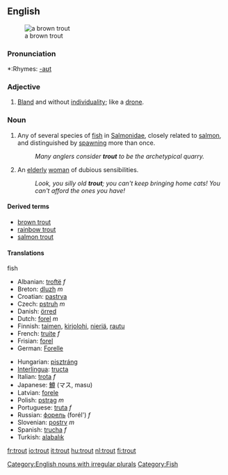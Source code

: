 {{wikipedia}}
==English==
[[Image:Bachforelle Zeichnung.jpg|thumb|a brown trout]]

===Pronunciation===
*:Rhymes: [[Rhymes:English:-aʊt|-aʊt]]

===Adjective===
{{en-adj}}
# [[bland|Bland]] and without [[individuality]]; like a [[drone]].

===Noun===
{{en-noun|pl=trout|pl2=trouts}}
# Any of several species of [[fish]] in [[Salmonidae]], closely related to [[salmon]], and distinguished by [[spawn]]ing more than once.
#:''Many anglers consider '''trout''' to be the archetypical quarry.''
# {{cattag|UK|pejoratives}} An [[elderly]] [[woman]] of dubious sensibilities.
#:''Look, you silly old '''trout'''; you can't keep bringing home cats!  You can't afford the ones you have!''

====Derived terms====
*[[brown trout]]
*[[rainbow trout]]
*[[salmon trout]]

====Translations====
;fish
{{top}}
*Albanian: [[troftë]] ''f''
*Breton: [[dluzh]] ''m''
*Croatian: [[pastrva]]
*Czech: [[pstruh]] ''m''
*Danish: [[örred]]
*Dutch: [[forel]] ''m''
*Finnish: [[taimen]], [[kirjolohi]], [[nieriä]], [[rautu]]
*French: [[truite]] ''f''
*Frisian: [[forel]]
*German: [[Forelle]] {{f}}
{{mid}}
*Hungarian: [[pisztráng]]
*[[Interlingua]]: [[tructa]]
*Italian: [[trota]] ''f''
*Japanese: [[鱒]] (マス, masu)
*Latvian: [[forele]] {{f}}
*Polish: [[pstrąg]] ''m''
*Portuguese: [[truta]] ''f''
*Russian: [[форель]] (forél') ''f''
*Slovenian: [[postrv]] ''m''
*Spanish: [[trucha]] ''f''
*Turkish: [[ala]][[balık]]
{{bottom}}

[[Category:English nouns with irregular plurals]]
[[Category:Fish]]

[[fr:trout]]
[[io:trout]]
[[it:trout]]
[[hu:trout]]
[[nl:trout]]
[[fi:trout]]